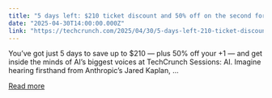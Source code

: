 ```yaml
---
title: "5 days left: $210 ticket discount and 50% off on the second for TechCrunch Sessions AI"
date: "2025-04-30T14:00:00.000Z"
link: "https://techcrunch.com/2025/04/30/5-days-left-210-ticket-discount-and-50-off-on-the-second-for-techcrunch-sessions-ai/"
---
```


You’ve got just 5 days to save up to $210 — plus 50% off your +1 — and get inside the minds of AI’s biggest voices at TechCrunch Sessions: AI. Imagine hearing firsthand from Anthropic’s Jared Kaplan, ...

[Read more](https://techcrunch.com/2025/04/30/5-days-left-210-ticket-discount-and-50-off-on-the-second-for-techcrunch-sessions-ai/)
